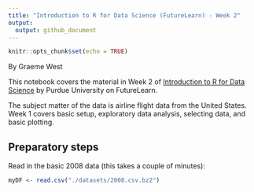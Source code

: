 ```yaml
---
title: "Introduction to R for Data Science (FutureLearn) - Week 2"
output:
  output: github_document
---
```

```r
knitr::opts_chunk$set(echo = TRUE)
```

By Graeme West

This notebook covers the material in Week 2 of [Introduction to R for Data Science](https://www.futurelearn.com/courses/data-science/5) by Purdue University on FutureLearn.

The subject matter of the data is airline flight data from the United States. Week 1 covers basic setup, exploratory data analysis, selecting data, and basic plotting.

## Preparatory steps

Read in the basic 2008 data (this takes a couple of minutes):
```r
myDF <- read.csv("./datasets/2008.csv.bz2")
```